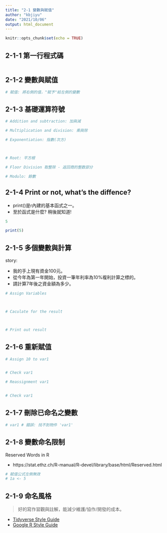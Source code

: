---
title: "2-1 變數與賦值"
author: "kbjiyu"
date: "2021/10/06"
output: html_document
---

```{r setup, include=FALSE}
knitr::opts_chunk$set(echo = TRUE)

```

## 2-1-1 第一行程式碼

```{r 第一行程式碼}


```

## 2-1-2 變數與賦值

```{r 變數與賦值}
# 賦值: 將右側的值，"賦予"給左側的變數


```

## 2-1-3 基礎運算符號
```{r 加與減}
# Addition and subtraction: 加與減


```

```{r 乘與除}
# Multiplication and division: 乘與除


```

```{r 指數}
# Exponentiation: 指數(次方)



# Root: 平方根

```

```{r 商數}
# Floor Division 取整除 - 返回商的整数部分


```


```{r 餘數}
# Modulo: 餘數


```

## 2-1-4 Print or not, what's the diffence?

- print()是r內建的基本函式之一。
- 至於函式是什麼? 稍後就知道!

```{r}
5

```

```{r}
print(5)

```

## 2-1-5 多個變數與計算

story:

- 我的手上現有資金100元。
- 從今年為第一年開始，投資一筆年利率為10%複利計算之標的。
- 請計算7年後之資金額為多少。

```{r 多個變數與計算}

# Assign Variables



# Caculate for the result



# Print out result


```

## 2-1-6 重新賦值

```{r 重新賦值1}
# Assign 10 to var1


# Check var1 


```

```{r 重新賦值2}
# Reassignment var1


# Check var1


```

## 2-1-7 刪除已命名之變數

```{r}

# var1 # 錯誤: 找不到物件 'var1'

```

## 2-1-8 變數命名限制

Reserved Words in R

- https://stat.ethz.ch/R-manual/R-devel/library/base/html/Reserved.html

```{r}

# 賦值公式左側無效
# 1a <- 5
```

## 2-1-9 命名風格

> 好的寫作習觀與註解，能減少維護/協作/開發的成本。

- [Tidyverse Style Guide](https://style.tidyverse.org/index.html)
- [Google R Style Guide](http://web.stanford.edu/class/cs109l/unrestricted/resources/google-style.html)
